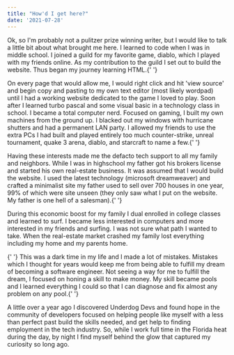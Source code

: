 ```yaml
---
title: "How'd I get here?"
date: '2021-07-28'
---
```


<div>
  <p>
    Ok, so I'm probably not a pulitzer prize winning writer, but I would like to
    talk a little bit about what brought me here. I learned to code when I was
    in middle school. I joined a guild for my favorite game, diablo, which I
    played with my friends online. As my contribution to the guild I set out to
    build the website. Thus began my journey learning HTML.{' '}
  </p>
  <p>
    On every page that would allow me, I would right click and hit 'view source'
    and begin copy and pasting to my own text editor (most likely wordpad) until
    I had a working website dedicated to the game I loved to play. Soon after I
    learned turbo pascal and some visual basic in a technology class in school.
    I became a total computer nerd. Focused on gaming, I built my own machines
    from the ground up. I blacked out my windows with hurricane shutters and had
    a permanent LAN party. I allowed my friends to use the extra PCs I had built
    and played entirely too much counter-strike, unreal tournament, quake 3
    arena, diablo, and starcraft to name a few.{' '}
  </p>
  <p>
    Having these interests made me the defacto tech support to all my family and
    neighbors. While I was in highschool my father got his brokers license and
    started his own real-estate business. It was assumed that I would build the
    website. I used the latest technology (microsoft dreamweaver) and crafted a
    minimalist site my father used to sell over 700 houses in one year, 99% of
    which were site unseen (they only saw what I put on the website. My father
    is one hell of a salesman).{' '}
  </p>
  <p>
    During this economic boost for my family I dual enrolled in college classes
    and learned to surf. I became less interested in computers and more
    interested in my friends and surfing. I was not sure what path I wanted to
    take. When the real-estate market crashed my family lost everything
    including my home and my parents home.
  </p>
  <p>
    {' '}
    This was a dark time in my life and I made a lot of mistakes. Mistakes which
    I thought for years would keep me from being able to fulfill my dream of becoming
    a software engineer. Not seeing a way for me to fulfill the dream, I focused
    on honing a skill to make money. My skill became pools and I learned everything
    I could so that I can diagnose and fix almost any problem on any pool.{' '}
  </p>
  <p>
    A little over a year ago I discovered Underdog Devs and found hope in the
    community of developers focused on helping people like myself with a less
    than perfect past build the skills needed, and get help to finding
    employment in the tech industry. So, while I work full time in the Florida
    heat during the day, by night I find myself behind the glow that captured my
    curiosity so long ago.
  </p>
</div>
